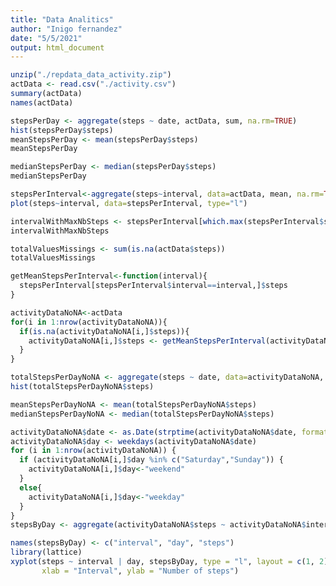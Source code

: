 ---
title: "Data Analitics"
author: "Inigo fernandez"
date: "5/5/2021"
output: html_document
---

```{r}



unzip("./repdata_data_activity.zip")
actData <- read.csv("./activity.csv")
summary(actData)
names(actData)

stepsPerDay <- aggregate(steps ~ date, actData, sum, na.rm=TRUE)
hist(stepsPerDay$steps)
meanStepsPerDay <- mean(stepsPerDay$steps)
meanStepsPerDay

medianStepsPerDay <- median(stepsPerDay$steps)
medianStepsPerDay

stepsPerInterval<-aggregate(steps~interval, data=actData, mean, na.rm=TRUE)
plot(steps~interval, data=stepsPerInterval, type="l")

intervalWithMaxNbSteps <- stepsPerInterval[which.max(stepsPerInterval$steps),]$interval
intervalWithMaxNbSteps

totalValuesMissings <- sum(is.na(actData$steps))
totalValuesMissings

getMeanStepsPerInterval<-function(interval){
  stepsPerInterval[stepsPerInterval$interval==interval,]$steps
}

activityDataNoNA<-actData
for(i in 1:nrow(activityDataNoNA)){
  if(is.na(activityDataNoNA[i,]$steps)){
    activityDataNoNA[i,]$steps <- getMeanStepsPerInterval(activityDataNoNA[i,]$interval)
  }
}

totalStepsPerDayNoNA <- aggregate(steps ~ date, data=activityDataNoNA, sum)
hist(totalStepsPerDayNoNA$steps)

meanStepsPerDayNoNA <- mean(totalStepsPerDayNoNA$steps)
medianStepsPerDayNoNA <- median(totalStepsPerDayNoNA$steps)

activityDataNoNA$date <- as.Date(strptime(activityDataNoNA$date, format="%Y-%m-%d"))
activityDataNoNA$day <- weekdays(activityDataNoNA$date)
for (i in 1:nrow(activityDataNoNA)) {
  if (activityDataNoNA[i,]$day %in% c("Saturday","Sunday")) {
    activityDataNoNA[i,]$day<-"weekend"
  }
  else{
    activityDataNoNA[i,]$day<-"weekday"
  }
}
stepsByDay <- aggregate(activityDataNoNA$steps ~ activityDataNoNA$interval + activityDataNoNA$day, activityDataNoNA, mean)

names(stepsByDay) <- c("interval", "day", "steps")
library(lattice)
xyplot(steps ~ interval | day, stepsByDay, type = "l", layout = c(1, 2), 
       xlab = "Interval", ylab = "Number of steps")

```
